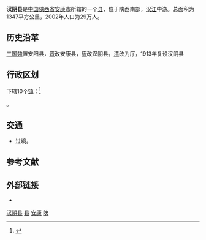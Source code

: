 {{Infobox China County
|Belong = [[陕西省|陕西省]][[安康市|安康市]]
}}

'''汉阴县'''是[[中国|中国]][[陕西省|陕西省]][[安康市|安康市]]所辖的一个[[县|县]]，位于陕西南部，[[汉江_(中国)|汉江]]中游。总面积为1347平方公里，2002年人口为29万人。

==历史沿革==
[[三国魏|三国魏]]置安阳县，[[晋|晋]]改安康县，[[唐|唐]]改汉阴县，[[清|清]]改为厅，1913年复设汉阴县

== 行政区划 ==
{{PAGENAMEBASE}}下辖10个[[镇|镇]]：<ref>{{PRC admin/ref sgc|61/09/21/000/000}}</ref>

{{PRC admin/children|61/09/21/000/000}}。

== 交通 ==
* {{中国国道名|316}}过境。

== 参考文献 ==
{{reflist}}

== 外部链接 ==
* {{Official website|http://www.hanyin.gov.cn/|name=汉阴县人民政府}}

{{汉阴县行政区划}}
{{安康市行政区划}}
{{陕西行政区划}}
{{国家级贫困县|前}}

[[Category:汉阴县|]]
[[Category:安康区县|县]]
[[Category:陕西省县份|安康]]
[[Category:原国家级贫困县|陕]]